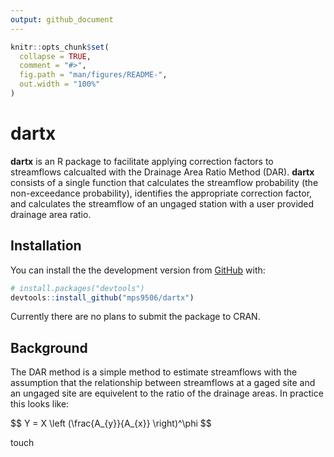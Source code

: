 ```yaml
---
output: github_document
---
```


<!-- README.md is generated from READOTHER.Rmd. Please edit that file -->

```r
knitr::opts_chunk$set(
  collapse = TRUE,
  comment = "#>",
  fig.path = "man/figures/README-",
  out.width = "100%"
)
```
# dartx

**dartx** is an R package to facilitate applying correction factors to streamflows calcualted with the Drainage Area Ratio Method (DAR). **dartx** consists of a single function that calculates the streamflow probability (the non-exceedance probability), identifies the appropriate correction factor, and calculates the streamflow of an ungaged station with a user provided drainage area ratio. 

## Installation

You can install the the development version from [GitHub](https://github.com/) with:

``` r
# install.packages("devtools")
devtools::install_github("mps9506/dartx")
```

Currently there are no plans to submit the package to CRAN.

## Background

The DAR method is a simple method to estimate streamflows with the assumption that the relationship between streamflows at a gaged site and an ungaged site are equivelent to the ratio of the drainage areas. In practice this looks like:

\$$
Y = X \\left (\\frac{A_{y}}{A_{x}} \\right)^\\phi
\$$

touch
